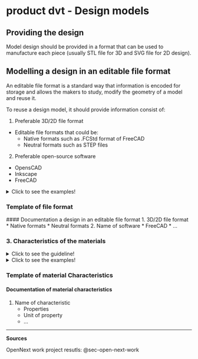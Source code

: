 

# product dvt - Design models

## Providing the design

Model design should be provided in a format that can be used to manufacture each piece (usually STL file for 3D and SVG file for 2D design).


## Modelling a design in an editable file format 

 
An editable file format is a standard way that information is encoded for storage and allows the makers to study, modify the geometry of a model and reuse it.


To reuse a design model, it should provide information consist of:

 1. Preferable 3D/2D file format
   - Editable file formats that could be:
     - Native formats such as .FCStd format of FreeCAD 
     - Neutral formats such as STEP files
 2. Preferable open-source software 
   - OpensCAD
   - Inkscape
   - FreeCAD


<details>
  <summary>Click to see the examples!</summary>
 
#### *Example of editable file formats:* 

*1. [Farmbot, Native CAD files](https://genesis.farm.bot/v1.5/Extras/cad)*

*2. [MIT Emergency Ventilator, Neutral CAD files](https://e-vent.mit.edu/resources/downloads/)*

*3. Types of CAD format of [transmagic](https://transmagic.com/cad-formats/)*
</details>

### Template of file format

 #### Documentation a design in an editable file format
  1. 3D/2D file format
     * Native formats
     * Neutral formats
  2. Name of software
     * FreeCAD
     * ...

 
### **3. Characteristics of the materials**
<details>
  <summary>Click to see the guideline!</summary>
 
- **Definition:** *The characteristics of the materials are those that identify the reactions of materials reactions to heat, electricity, light, force, etc.* 

  - *Selection of materials  based on factors including properties for [behavioral](https://github.com/OPEN-NEXT/wp2.3_template/tree/main/Documentation/3.%20Design/Behavioral%20model) analysis, [environmental impact](https://github.com/OPEN-NEXT/wp2.3_Guideline-for-documentation-of-OSH-design-reuse/tree/main/Documentation/8.%20Disposal), [manufacturing](https://github.com/OPEN-NEXT/wp2.3_template/tree/main/Documentation/4.%20Manufacturing) processes in design reuse.* 

```
  The material characteristics of mechanical parts consist of: 
  
  1- Identifying the kind of characteristics and their properties: 
  
    - Mechanical characteristics like hardness, elasticity, plasticity, toughness, etc. 
    - Manufacturing properties like castability, machinability rating, etc.
    - Thermal characteristics like melting point, thermal conductivity, etc.
    - Electrical characteristics like electrical resistivity and conductibility, etc.
    - Chemical properties like corrosion resistance, surface tension, etc.
     
  ```
  </details>
  
  <details>
  <summary>Click to see the examples!</summary>
 
  #### *Example of material characteristics*:
  
*Figure below shows some physical properties of superalloy base elements.*

![Image of material characteristics](https://github.com/OPEN-NEXT/WP2.3-Guideline-and-templatefor-documentation-of-OSH-design-reuse/blob/main/Sources/Images/material%20characteristics%20example.jpg)

> Source: Kutz, M. ed., 2002. Handbook of materials selection. John Wiley & Sons.
  </details>
  
### Template of material Characteristics
 
  #### Documentation of material characteristics
  1. Name of characteristic
     * Properties
     * Unit of property
     * ...
 
 
 ------------------------------------------------------------------------

**Sources**

OpenNext work project resutls: @sec-open-next-work

